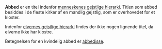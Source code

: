 {{title:Abbed}}
{{author:Laura Holmegaard}}
{{timestamp:2009-09-15T13:19:24Z}}
{{copyright:Abbed}}
'''Abbed''' er en titel indenfor [[menneskenes gejstlige hierarki]].
Titlen som abbed besiddes i de fleste kirker af en mandlig gejstlig, som er overhovedet for et kloster.

Indenfor [[elvernes gejstlige hierarki]] findes der ikke nogen lignende titel, da elverne ikke har klostre.

Betegnelsen for en kvindelig abbed er [[abbedisse]].
